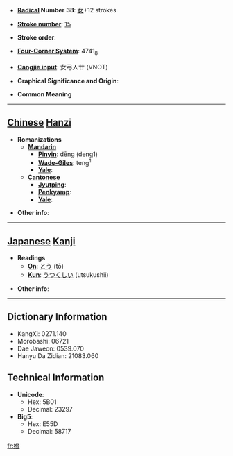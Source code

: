 * '''[[Wiktionary:Chinese radical index| Radical]] Number 38''': [[Wiktionary:Chinese radical index 女|女]]+12 strokes

* '''[[Wiktionary:Chinese total strokes index|Stroke number]]''': [[Wiktionary:Chinese total strokes index 15|15]]

* '''Stroke order''': 

* '''[[Wiktionary:Chinese four corner index|Four-Corner System]]''': 4741<sub>8</sub>

* '''[[Wiktionary:Chinese Cangjie index|Cangjie input]]''': 女弓人廿 (VNOT)

* '''Graphical Significance and Origin''': 

* '''Common Meaning'''

----

== [[Chinese]] [[Hanzi]] ==

* '''Romanizations'''
** '''[[Mandarin]]'''
*** '''[[Pinyin]]''': dēng (deng1)
*** '''[[Wade-Giles]]''': teng<sup>1</sup>
*** '''[[Yale]]''': 
** '''[[Cantonese]]'''
*** '''[[Jyutping]]''':
*** '''[[Penkyamp]]''': 
*** '''[[Yale]]''': 

* '''Other info''': 

----

== [[Japanese]] [[Kanji]] ==

* '''Readings'''
** '''[[On]]''': [[とう]] (tō)
** '''[[Kun]]''': [[うつくしい]] (utsukushii)

* '''Other info''':  

----

== Dictionary Information ==

* KangXi: 0271.140
* Morobashi: 06721
* Dae Jaweon: 0539.070
* Hanyu Da Zidian: 21083.060

== Technical Information ==

* '''Unicode''':
** Hex: 5B01
** Decimal: 23297
* '''Big5''':
** Hex: E55D
** Decimal: 58717

[[fr:嬁]]